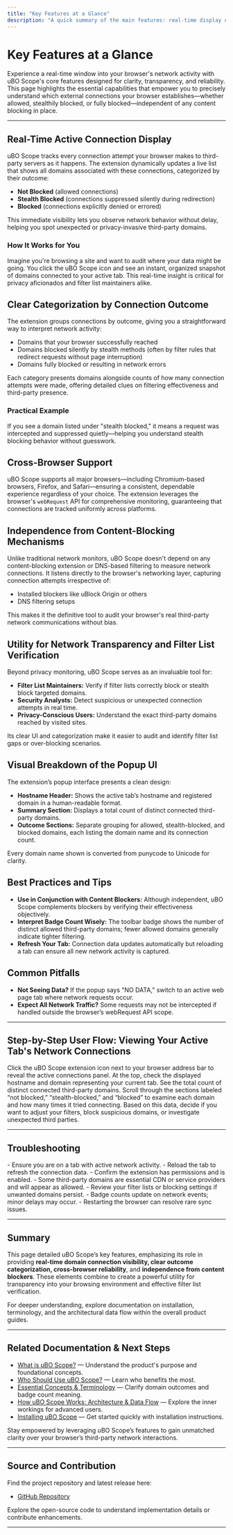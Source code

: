 ```yaml
---
title: "Key Features at a Glance"
description: "A quick summary of the main features: real-time display of active connections, clear categorization of domains per outcome, cross-browser support, and independence from content-blocking methods. Highlights its utility for network transparency and filter list verification."
---
```


# Key Features at a Glance

Experience a real-time window into your browser's network activity with uBO Scope's core features designed for clarity, transparency, and reliability. This page highlights the essential capabilities that empower you to precisely understand which external connections your browser establishes—whether allowed, stealthily blocked, or fully blocked—independent of any content blocking in place.

---

## Real-Time Active Connection Display

uBO Scope tracks every connection attempt your browser makes to third-party servers as it happens. The extension dynamically updates a live list that shows all domains associated with these connections, categorized by their outcome:

- **Not Blocked** (allowed connections)
- **Stealth Blocked** (connections suppressed silently during redirection)
- **Blocked** (connections explicitly denied or errored)

This immediate visibility lets you observe network behavior without delay, helping you spot unexpected or privacy-invasive third-party domains.

### How It Works for You
Imagine you're browsing a site and want to audit where your data might be going. You click the uBO Scope icon and see an instant, organized snapshot of domains connected to your active tab. This real-time insight is critical for privacy aficionados and filter list maintainers alike.

## Clear Categorization by Connection Outcome

The extension groups connections by outcome, giving you a straightforward way to interpret network activity:

- Domains that your browser successfully reached
- Domains blocked silently by stealth methods (often by filter rules that redirect requests without page interruption)
- Domains fully blocked or resulting in network errors

Each category presents domains alongside counts of how many connection attempts were made, offering detailed clues on filtering effectiveness and third-party presence.

### Practical Example
If you see a domain listed under "stealth blocked," it means a request was intercepted and suppressed quietly—helping you understand stealth blocking behavior without guesswork.

## Cross-Browser Support

uBO Scope supports all major browsers—including Chromium-based browsers, Firefox, and Safari—ensuring a consistent, dependable experience regardless of your choice. The extension leverages the browser's `webRequest` API for comprehensive monitoring, guaranteeing that connections are tracked uniformly across platforms.

## Independence from Content-Blocking Mechanisms

Unlike traditional network monitors, uBO Scope doesn't depend on any content-blocking extension or DNS-based filtering to measure network connections. It listens directly to the browser's networking layer, capturing connection attempts irrespective of:

- Installed blockers like uBlock Origin or others
- DNS filtering setups

This makes it the definitive tool to audit your browser's real third-party network communications without bias.

## Utility for Network Transparency and Filter List Verification

Beyond privacy monitoring, uBO Scope serves as an invaluable tool for:

- **Filter List Maintainers:** Verify if filter lists correctly block or stealth block targeted domains.
- **Security Analysts:** Detect suspicious or unexpected connection attempts in real time.
- **Privacy-Conscious Users:** Understand the exact third-party domains reached by visited sites.

Its clear UI and categorization make it easier to audit and identify filter list gaps or over-blocking scenarios.

## Visual Breakdown of the Popup UI

The extension’s popup interface presents a clean design:

- **Hostname Header:** Shows the active tab’s hostname and registered domain in a human-readable format.
- **Summary Section:** Displays a total count of distinct connected third-party domains.
- **Outcome Sections:** Separate grouping for allowed, stealth-blocked, and blocked domains, each listing the domain name and its connection count.

Every domain name shown is converted from punycode to Unicode for clarity.

## Best Practices and Tips

- **Use in Conjunction with Content Blockers:** Although independent, uBO Scope complements blockers by verifying their effectiveness objectively.
- **Interpret Badge Count Wisely:** The toolbar badge shows the number of distinct allowed third-party domains; fewer allowed domains generally indicate tighter filtering.
- **Refresh Your Tab:** Connection data updates automatically but reloading a tab can ensure all new network activity is captured.

## Common Pitfalls

- **Not Seeing Data?** If the popup says "NO DATA," switch to an active web page tab where network requests occur.
- **Expect All Network Traffic?** Some requests may not be intercepted if handled outside the browser’s webRequest API scope.

---

## Step-by-Step User Flow: Viewing Your Active Tab's Network Connections

<Steps>
<Step title="Open uBO Scope Popup">
Click the uBO Scope extension icon next to your browser address bar to reveal the active connections panel.
</Step>
<Step title="Identify the Active Hostname">
At the top, check the displayed hostname and domain representing your current tab.
</Step>
<Step title="Review Summary">
See the total count of distinct connected third-party domains.
</Step>
<Step title="Explore Categorized Domains">
Scroll through the sections labeled “not blocked,” “stealth-blocked,” and “blocked” to examine each domain and how many times it tried connecting.
</Step>
<Step title="Use Insights to Take Action">
Based on this data, decide if you want to adjust your filters, block suspicious domains, or investigate unexpected third parties.
</Step>
</Steps>

---

## Troubleshooting

<AccordionGroup title="Common Issues and Tips">
<Accordion title="No Data Displayed">
- Ensure you are on a tab with active network activity.
- Reload the tab to refresh the connection data.
- Confirm the extension has permissions and is enabled.
</Accordion>
<Accordion title="Unexpected Domains Listed as Allowed">
- Some third-party domains are essential CDN or service providers and will appear as allowed.
- Review your filter lists or blocking settings if unwanted domains persist.
</Accordion>
<Accordion title="Extension Badge Does Not Update">
- Badge counts update on network events; minor delays may occur.
- Restarting the browser can resolve rare sync issues.
</Accordion>
</AccordionGroup>

---

## Summary

This page detailed uBO Scope’s key features, emphasizing its role in providing **real-time domain connection visibility, clear outcome categorization, cross-browser reliability**, and **independence from content blockers**. These elements combine to create a powerful utility for transparency into your browsing environment and effective filter list verification.

For deeper understanding, explore documentation on installation, terminology, and the architectural data flow within the overall product guides.

---

## Related Documentation & Next Steps

- [What is uBO Scope?](../introduction-value/product-purpose) — Understand the product's purpose and foundational concepts.
- [Who Should Use uBO Scope?](../introduction-value/value-and-use-cases) — Learn who benefits the most.
- [Essential Concepts & Terminology](../core-concepts-workflow/core-terminology) — Clarify domain outcomes and badge count meaning.
- [How uBO Scope Works: Architecture & Data Flow](../core-concepts-workflow/how-it-works-architecture) — Explore the inner workings for advanced users.
- [Installing uBO Scope](../../getting-started/installation-setup/installation) — Get started quickly with installation instructions.

Stay empowered by leveraging uBO Scope’s features to gain unmatched clarity over your browser’s third-party network interactions.

---

## Source and Contribution

Find the project repository and latest release here:
- [GitHub Repository](https://github.com/gorhill/uBO-Scope)

Explore the open-source code to understand implementation details or contribute enhancements.

---